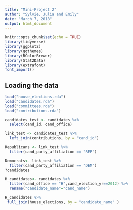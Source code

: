 ```yaml
---
title: "Mini-Project 2"
author: "Sylvie, Julia and Emily"
date: "March 7, 2018"
output: html_document
---
```

```r
knitr::opts_chunk$set(echo = TRUE)
library(tidyverse)
library(ggplot2)
library(ggthemes)
library(RColorBrewer)
library(Stat2Data)
library(extrafont)
font_import()
```

## Loading the data

```r
load("house_elections.rda")
load("candidates.rda")
load("committees.rda")
load("contributions.rda")
```
 


```r
candidates_test <- candidates %>%
  select(cand_id, cand_office)

link_test <- candidates_test %>%
  left_join(contributions, by = "cand_id")

Republicans <- link_test %>%
  filter(cand_party_affiliation == "REP")

Democrats<- link_test %>%
  filter(cand_party_affiliation == "DEM")
?candidates
```


```r
H_candidates<- candidates %>%
  filter(cand_office == "H",cand_election_yr==2012) %>%
  rename("candidate_name"="cand_name")
```

```r
H_candidates %>%
 full_join(house_elections, by = "candidate_name" ) 
```
